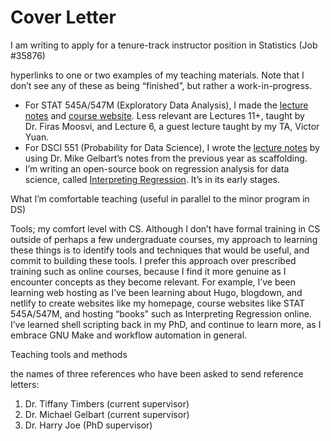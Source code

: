 # Cover Letter

I am writing to apply for a tenure-track instructor position in Statistics (Job #35876)

hyperlinks to one or two examples of my teaching materials. Note that I don't see any of these as being "finished", but rather a work-in-progress.

- For STAT 545A/547M (Exploratory Data Analysis), I made the [lecture notes](https://stat545guidebook.netlify.com/) and [course website](https://stat545.stat.ubc.ca/). Less relevant are Lectures 11+, taught by Dr. Firas Moosvi, and Lecture 6, a guest lecture taught by my TA, Victor Yuan.
- For DSCI 551 (Probability for Data Science), I wrote the [lecture notes](https://ubc-mds.github.io/DSCI_551_stat-prob-dsci/lectures/) by using Dr. Mike Gelbart's notes from the previous year as scaffolding.
- I'm writing an open-source book on regression analysis for data science, called [Interpreting Regression](https://interpreting-regression.netlify.com/). It's in its early stages.

What I'm comfortable teaching (useful in parallel to the minor program in DS)

Tools; my comfort level with CS. Although I don't have formal training in CS outside of perhaps a few undergraduate courses, my approach to learning these things is to identify tools and techniques that would be useful, and commit to building these tools. I prefer this approach over prescribed training such as online courses, because I find it more genuine as I encounter concepts as they become relevant. For example, I've been learning web hosting as I've been learning about Hugo, blogdown, and netlify to create websites like my homepage, course websites like STAT 545A/547M, and hosting "books" such as Interpreting Regression online. I've learned shell scripting back in my PhD, and continue to learn more, as I embrace GNU Make and workflow automation in general. 

Teaching tools and methods

the names of three references who have been asked to send reference letters:

1. Dr. Tiffany Timbers (current supervisor)
2. Dr. Michael Gelbart (current supervisor)
3. Dr. Harry Joe (PhD supervisor)

